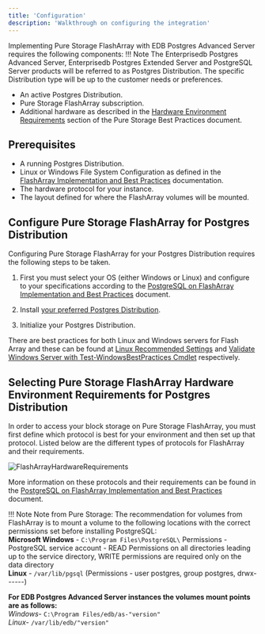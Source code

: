 ```yaml
---
title: 'Configuration'
description: 'Walkthrough on configuring the integration'
---
```


Implementing Pure Storage FlashArray with EDB Postgres Advanced Server requires the following components:
!!! Note
    The Enterprisedb Postgres Advanced Server, Enterprisedb Postgres Extended Server and PostgreSQL Server products will be referred to as Postgres Distribution.  The specific Distribution type will be up to the customer needs or preferences.

- An active Postgres Distribution.
- Pure Storage FlashArray subscription.
- Additional hardware as described in the [Hardware Environment Requirements](https://support.purestorage.com/Solutions/PostgreSQL/Getting_Started/PostgreSQL_on_FlashArray_Implementation_and_Best_Practices) section of the Pure Storage Best Practices document.

## Prerequisites

- A running Postgres Distribution.
- Linux or Windows File System Configuration as defined in the [FlashArray Implementation and Best Practices](https://support.purestorage.com/Solutions/PostgreSQL/Getting_Started/PostgreSQL_on_FlashArray_Implementation_and_Best_Practices) documentation.
- The hardware protocol for your instance.
- The layout defined for where the FlashArray volumes will be mounted.

## Configure Pure Storage FlashArray for Postgres Distribution 

Configuring Pure Storage FlashArray for your Postgres Distribution requires the following steps to be taken.

1. First you must select your OS (either Windows or Linux) and configure to your specifications according to the [PostgreSQL on FlashArray Implementation and Best Practices](https://support.purestorage.com/Solutions/PostgreSQL/Getting_Started/PostgreSQL_on_FlashArray_Implementation_and_Best_Practices) document.

2. Install [your preferred Postgres Distribution](https://www.enterprisedb.com/docs/epas/latest/).

3. Initialize your Postgres Distribution.

There are best practices for both Linux and Windows servers for Flash Array and these can be found at [Linux Recommended Settings](https://support.purestorage.com/Solutions/Linux/Linux_Reference/Linux_Recommended_Settings) and [Validate Windows Server with Test-WindowsBestPractices Cmdlet](https://support.purestorage.com/Solutions/Microsoft_Platform_Guide/FlashArray_Connectivity/aaa11_Validate_Windows_Server_with_Test-WindowsBestPractices_Cmdlet) respectively.

## Selecting Pure Storage FlashArray Hardware Environment Requirements for Postgres Distribution

In order to access your block storage on Pure Storage FlashArray, you must first define which protocol is best for your environment and then set up that protocol.  Listed below are the different types of protocols for FlashArray and their requirements.

![FlashArrayHardwareRequirements](Images/FlashArrayHardwareRequirements.png)

More information on these protocols and their requirements can be found in the [PostgreSQL on FlashArray Implementation and Best Practices](https://support.purestorage.com/Solutions/PostgreSQL/Getting_Started/PostgreSQL_on_FlashArray_Implementation_and_Best_Practices) document.

!!! Note
    Note from Pure Storage: The recommendation for volumes from FlashArray is to mount a volume to the following locations with the correct permissions set before installing PostgreSQL:  
    **Microsoft Windows** - `C:\Program Files\PostgreSQL\` Permissions - PostgreSQL service account - READ Permissions on all directories leading up to the service directory, WRITE permissions are required only on the data directory  
    **Linux** - `/var/lib/pgsql` (Permissions - user postgres, group postgres, drwx------)

**For EDB Postgres Advanced Server instances the volumes mount points are as follows:**  
    *Windows*- `C:\Program Files/edb/as-"version"`  
    *Linux*- `/var/lib/edb/"version"`